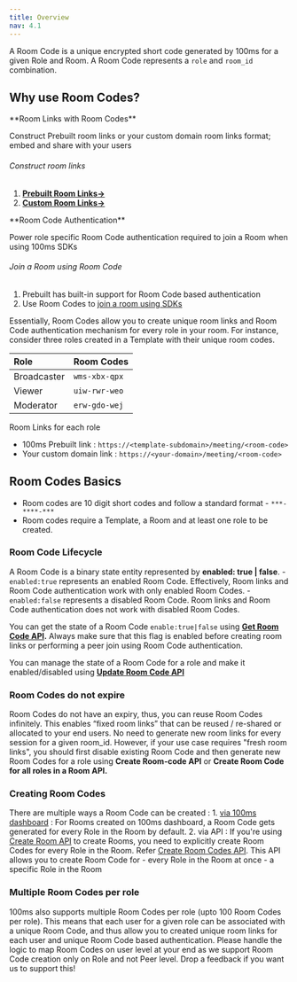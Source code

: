 ```yaml
---
title: Overview
nav: 4.1
---
```


A Room Code is a unique encrypted short code generated by 100ms for a given Role and Room. A Room Code represents a `role` and `room_id` combination.


## Why use Room Codes?


<Note>
**Room Links with Room Codes**

Construct Prebuilt room links or your custom domain room links format; embed and share with your users

###### Construct room links

1. **[Prebuilt Room Links→](/concepts/v2/concepts/Prebuilt)**
2. **[Custom Room Links→](/concepts/v2/concepts/customUI)**

</Note>

<Note>
**Room Code Authentication**

Power role specific Room Code authentication required to join a Room when using 100ms SDKs 

###### Join a Room using Room Code

1. Prebuilt has built-in support for Room Code based authentication
2. Use Room Codes to [join a room using SDKs](/concepts/v2/concepts/customUI#authenticating-join-room-with-room-codes)
</Note>

Essentially, Room Codes allow you to create unique room links and Room Code authentication mechanism for every role in your room. For instance, consider three roles created in a Template with their unique room codes.

| Role   | Room Codes     | 
| :----- | :------- | 
| Broadcaster | `wms-xbx-qpx`|  
| Viewer | `uiw-rwr-weo` |  
| Moderator | `erw-gdo-wej` |

Room Links for each role
- 100ms Prebuilt link : `https://<template-subdomain>/meeting/<room-code>`
- Your custom domain link : `https://<your-domain>/meeting/<room-code>`


## Room Codes Basics

- Room codes are 10 digit short codes and follow a standard format - `***-****-***`
- Room codes require a Template, a Room and at least one role to be created.



### Room Code Lifecycle

A Room Code is a binary state entity represented by **enabled: true | false**.
    - `enabled:true` represents an enabled Room Code. Effectively, Room links and Room Code authentication work with only enabled Room Codes.
    - `enabled:false` represents a disabled Room Code. Room links and Room Code authentication does not work with disabled Room Codes.


You can get the state of a Room Code `enable:true|false` using **[Get Room Code API](/server-side/v2/api-reference/room-codes/get-room-code-state).** Always make sure that this flag is enabled before creating room links or performing a peer join using Room Code authentication.

You can manage the state of a Room Code for a role and make it enabled/disabled using **[Update Room Code API](/server-side/v2/api-reference/room-codes/update-room-code-state)**
    
### Room Codes do not expire

Room Codes do not have an expiry, thus, you can reuse Room Codes infinitely. This enables “fixed room links” that can be reused / re-shared or allocated to your end users. No need to generate new room links for every session for a given room_id. However, if your use case requires "fresh room links", you should first disable existing Room Code and then generate new Room Codes for a role using **Create Room-code API** or **Create Room Code for all roles in a Room API.**

### Creating Room Codes

There are multiple ways a Room Code can be created :
    1. [via 100ms dashboard](https://dashboard.100ms.live/dashboard) : For Rooms created on 100ms dashboard, a Room Code gets generated for every Role in the Room by default.
    2. via API : If you're using [Create Room API](/server-side/v2/api-reference/Rooms/create-via-api) to create Rooms, you need to explicitly create Room Codes for every Role in the Room. Refer [Create Room Codes API](/server-side/v2/api-reference/room-codes/create-room-code-api). This API allows you to create Room Code for
        - every Role in the Room at once
   	    - a specific Role in the Room
    
 ### Multiple Room Codes per role

100ms also supports multiple Room Codes per role (upto 100 Room Codes per role). This means that each user for a given role can be associated with a unique Room Code, and thus allow you to created unique room links for each user and unique Room Code based authentication. Please handle the logic to map Room Codes on user level at your end as we support Room Code creation only on Role and not Peer level. Drop a feedback if you want us to support this!


